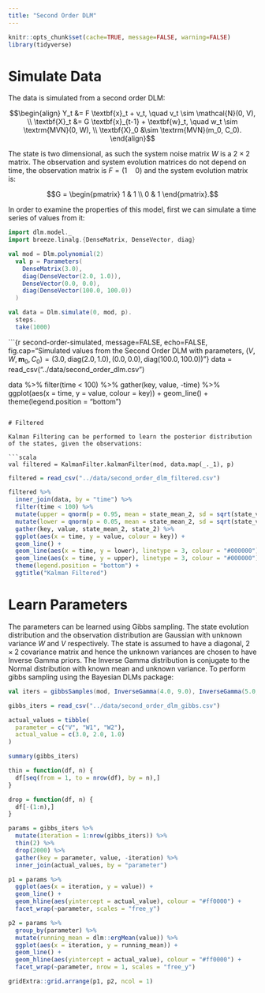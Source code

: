 ```yaml
---
title: "Second Order DLM"
---
```


```r
knitr::opts_chunk$set(cache=TRUE, message=FALSE, warning=FALSE)
library(tidyverse)
```

# Simulate Data

The data is simulated from a second order DLM:

$$\begin{align}
Y_t &= F \textbf{x}_t + v_t, \quad v_t \sim \mathcal{N}(0, V), \\
\textbf{X}_t &= G \textbf{x}_{t-1} + \textbf{w}_t, \quad w_t \sim \textrm{MVN}(0, W), \\
\textbf{X}_0 &\sim \textrm{MVN}(m_0, C_0).
\end{align}$$

The state is two dimensional, as such the system noise matrix $W$ is a $2 \times 2$ matrix. The observation and system evolution matrices do not depend on time, the observation matrix is $F = (1 \quad 0)$ and the system evolution matrix is:

$$G = \begin{pmatrix} 
1 & 1 \\
0 & 1
\end{pmatrix}.$$

In order to examine the properties of this model, first we can simulate a time series of values from it:

```scala
import dlm.model._
import breeze.linalg.{DenseMatrix, DenseVector, diag}

val mod = Dlm.polynomial(2)
  val p = Parameters(
    DenseMatrix(3.0),
    diag(DenseVector(2.0, 1.0)),
    DenseVector(0.0, 0.0), 
    diag(DenseVector(100.0, 100.0))
  )

val data = Dlm.simulate(0, mod, p).
  steps.
  take(1000)
```

```{r second-order-simulated, message=FALSE, echo=FALSE, fig.cap="Simulated values from the Second Order DLM with parameters, $(V, W, \textbf{m}_0, C_0) = (3.0, \textrm{diag}(2.0, 1.0), (0.0, 0.0), \textrm{diag}(100.0, 100.0))$"}
data = read_csv("../data/second_order_dlm.csv")

data %>%
  filter(time < 100) %>%
  gather(key, value, -time) %>%
  ggplot(aes(x = time, y = value, colour = key)) +
  geom_line() +
  theme(legend.position = "bottom")
```

# Filtered

Kalman Filtering can be performed to learn the posterior distribution of the states, given the observations:

```scala
val filtered = KalmanFilter.kalmanFilter(mod, data.map(_._1), p)
```

```r
filtered = read_csv("../data/second_order_dlm_filtered.csv")

filtered %>%
  inner_join(data, by = "time") %>%
  filter(time < 100) %>%
  mutate(upper = qnorm(p = 0.95, mean = state_mean_2, sd = sqrt(state_variance_2))) %>%
  mutate(lower = qnorm(p = 0.05, mean = state_mean_2, sd = sqrt(state_variance_2))) %>%
  gather(key, value, state_mean_2, state_2) %>%
  ggplot(aes(x = time, y = value, colour = key)) +
  geom_line() +
  geom_line(aes(x = time, y = lower), linetype = 3, colour = "#000000") +
  geom_line(aes(x = time, y = upper), linetype = 3, colour = "#000000") +
  theme(legend.position = "bottom") +
  ggtitle("Kalman Filtered")
```

# Learn Parameters

The parameters can be learned using Gibbs sampling. The state evolution distribution and the observation distribution are Gaussian with unknown variance $W$ and $V$ respectively. The state is assumed to have a diagonal, $2 \times 2$ covariance matrix and hence the unknown variances are chosen to have Inverse Gamma priors. The Inverse Gamma distribution is conjugate to the Normal distribution with known mean and unknown variance. To perform gibbs sampling using the Bayesian DLMs package:

```scala
val iters = gibbsSamples(mod, InverseGamma(4.0, 9.0), InverseGamma(5.0, 8.0), p, data.map(_._1))
```

```r
gibbs_iters = read_csv("../data/second_order_dlm_gibbs.csv")

actual_values = tibble(
  parameter = c("V", "W1", "W2"),
  actual_value = c(3.0, 2.0, 1.0)
)

summary(gibbs_iters)
```

```r
thin = function(df, n) {
  df[seq(from = 1, to = nrow(df), by = n),]
}

drop = function(df, n) {
  df[-(1:n),]
}
```

```r
params = gibbs_iters %>%
  mutate(iteration = 1:nrow(gibbs_iters)) %>%
  thin(2) %>%
  drop(2000) %>%
  gather(key = parameter, value, -iteration) %>%
  inner_join(actual_values, by = "parameter")

p1 = params %>%
  ggplot(aes(x = iteration, y = value)) +
  geom_line() +
  geom_hline(aes(yintercept = actual_value), colour = "#ff0000") +
  facet_wrap(~parameter, scales = "free_y")

p2 = params %>%
  group_by(parameter) %>%
  mutate(running_mean = dlm::ergMean(value)) %>%
  ggplot(aes(x = iteration, y = running_mean)) +
  geom_line() +
  geom_hline(aes(yintercept = actual_value), colour = "#ff0000") +
  facet_wrap(~parameter, nrow = 1, scales = "free_y")

gridExtra::grid.arrange(p1, p2, ncol = 1)
```

